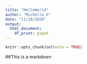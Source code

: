 ```yaml
---
title: "HelloWorld"
author: "Michelle G"
date: "11/10/2020"
output:
  html_document:
    df_print: paged
---
```


```r
knitr::opts_chunk$set(echo = TRUE)
```

##This is a markdown